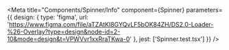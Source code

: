 
<Meta
  title="Components/Spinner/Info"
  component={Spinner}
  parameters={{
    design: {
      type: 'figma',
      url: 'https://www.figma.com/file/aTZAtKI8GYQvLF5bOK84ZH/DS2.0-Loader-%26-Overlay?type=design&node-id=2-10&mode=design&t=VPWVvr1xxRraTKwa-0'
    },
    jest: ['Spinner.test.tsx']
  }}
/>

<Unstyled>
  <Stories />
</Unstyled>
